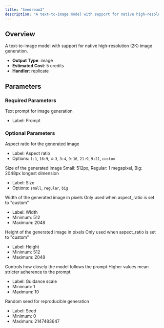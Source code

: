 ```yaml
---
title: "Seedream3"
description: "A text-to-image model with support for native high-resolution (2K) image generation."
---
```


## Overview

A text-to-image model with support for native high-resolution (2K) image generation.

- **Output Type**: image
- **Estimated Cost**: 5 credits
- **Handler**: replicate

## Parameters

### Required Parameters

<ParamField body="prompt" type="string" required>
  Text prompt for image generation

  - Label: Prompt
</ParamField>

### Optional Parameters

<ParamField body="aspect_ratio" type="string" default="16:9">
  Aspect ratio for the generated image

  - Label: Aspect ratio
  - Options: `1:1`, `16:9`, `4:3`, `3:4`, `9:16`, `21:9`, `9:21`, `custom`
</ParamField>

<ParamField body="size" type="string" default="regular">
  Size of the generated image

  <Tip>
    Small: 512px, Regular: 1 megapixel, Big: 2048px longest dimension
  </Tip>

  - Label: Size
  - Options: `small`, `regular`, `big`
</ParamField>

<ParamField body="width" type="integer">
  Width of the generated image in pixels

  <Tip>
    Only used when aspect_ratio is set to "custom"
  </Tip>

  - Label: Width
  - Minimum: 512
  - Maximum: 2048
</ParamField>

<ParamField body="height" type="integer">
  Height of the generated image in pixels

  <Tip>
    Only used when aspect_ratio is set to "custom"
  </Tip>

  - Label: Height
  - Minimum: 512
  - Maximum: 2048
</ParamField>

<ParamField body="guidance_scale" type="float" default={2.5}>
  Controls how closely the model follows the prompt

  <Tip>
    Higher values mean stricter adherence to the prompt
  </Tip>

  - Label: Guidance scale
  - Minimum: 1
  - Maximum: 10
</ParamField>

<ParamField body="seed" type="integer" default="random">
  Random seed for reproducible generation

  - Label: Seed
  - Minimum: 0
  - Maximum: 2147483647
</ParamField>
